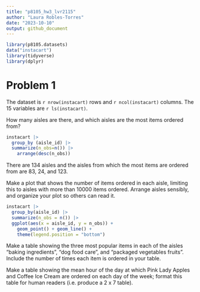 ```yaml
---
title: "p8105_hw3_lvr2115"
author: "Laura Robles-Torres"
date: "2023-10-10"
output: github_document
---
```

```r
library(p8105.datasets)
data("instacart")
library(tidyverse)
library(dplyr)
```

# Problem 1

The dataset is `r nrow(instacart)` rows and `r ncol(instacart)` columns. The 15 variables are `r ls(instacart)`. 

How many aisles are there, and which aisles are the most items ordered from?


```r
instacart |> 
  group_by (aisle_id) |>
  summarize(n_obs=n()) |>
    arrange(desc(n_obs))
```

There are 134 aisles and the aisles from which the most items are ordered from are 83, 24, and 123. 

Make a plot that shows the number of items ordered in each aisle, limiting this to aisles with more than 10000 items ordered. Arrange aisles sensibly, and organize your plot so others can read it.

```r
instacart |>
  group_by(aisle_id) |>
  summarize(n_obs = n()) |>
  ggplot(aes(x = aisle_id, y = n_obs)) + 
    geom_point() + geom_line() + 
    theme(legend.position = "bottom")
```

Make a table showing the three most popular items in each of the aisles “baking ingredients”, “dog food care”, and “packaged vegetables fruits”. Include the number of times each item is ordered in your table.

Make a table showing the mean hour of the day at which Pink Lady Apples and Coffee Ice Cream are ordered on each day of the week; format this table for human readers (i.e. produce a 2 x 7 table).
